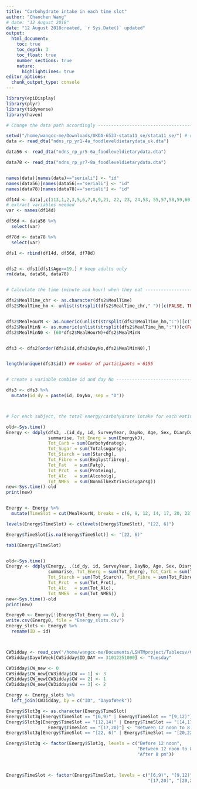 ```yaml
---
title: "Carbohydrate intake in each time slot"
author: "Chaochen Wang"
# date: "12 August 2018"
date: "12 August 2018created, `r Sys.Date()` updated"
output: 
  html_document:
    toc: true
    toc_depth: 3
    toc_float: true
    number_sections: true
    nature:
      highlightLines: true
editor_options: 
  chunk_output_type: console
---
```


```r
library(epiDisplay)
library(plyr)
library(tidyverse)
library(haven)
```


```r

# Change the data path accordingly ----------------------------------------

setwd("/home/wangcc-me/Downloads/UKDA-6533-stata11_se/stata11_se/") # on Ubuntu
data <- read_dta("ndns_rp_yr1-4a_foodleveldietarydata_uk.dta")

data56 <- read_dta("ndns_rp_yr5-6a_foodleveldietarydata.dta")

data78 <- read_dta("ndns_rp_yr7-8a_foodleveldietarydata.dta")


names(data)[names(data)=="seriali"] <- "id"
names(data56)[names(data56)=="seriali"] <- "id"
names(data78)[names(data78)=="seriali"] <- "id"

df14d <- data[,c(113,1,2,3,5,6,7,8,9,21, 22, 23, 24,53, 55,57,58,59,60,61,62,63,64,65)]
# extract variables needed
var <- names(df14d)

df56d <- data56 %>% 
  select(var)

df78d <- data78 %>% 
  select(var)

dfs1 <- rbind(df14d, df56d, df78d)


dfs2 <- dfs1[dfs1$Age>=19,] # keep adults only
rm(data, data56, data78)


# Calculate the time (minute and hour) when they eat ----------------------

dfs2$MealTime_chr <- as.character(dfs2$MealTime)
dfs2$MealTime_hm <- unlist(strsplit(dfs2$MealTime_chr," "))[c(FALSE, TRUE)]


dfs2$MealHourN <- as.numeric(unlist(strsplit(dfs2$MealTime_hm,":"))[c(TRUE, FALSE, FALSE)])
dfs2$MealMinN <- as.numeric(unlist(strsplit(dfs2$MealTime_hm,":"))[c(FALSE, TRUE, FALSE)])
dfs2$MealMinN0 <- (60*dfs2$MealHourN)+dfs2$MealMinN


dfs3 <- dfs2[order(dfs2$id,dfs2$DayNo,dfs2$MealMinN0),]


length(unique(dfs3$id)) ## number of participants = 6155


# create a variable combine id and day No ---------------------------------

dfs3 <- dfs3 %>% 
  mutate(id_dy = paste(id, DayNo, sep = "D"))



# For each subject, the total energy/carbohydrate intake for each eating time can be calculated --------

old<-Sys.time()
Energy <- ddply(dfs3, .(id_dy, id, SurveyYear, DayNo, Age, Sex, DiaryDaysCompleted, MealHourN, DayofWeek),  
                summarise, Tot_Energ = sum(EnergykJ), 
                Tot_Carb = sum(Carbohydrateg), 
                Tot_Sugar = sum(Totalsugarsg), 
                Tot_Starch = sum(Starchg), 
                Tot_Fibre = sum(Englystfibreg),
                Tot_Fat   = sum(Fatg), 
                Tot_Prot  = sum(Proteing), 
                Tot_Alc   = sum(Alcoholg), 
                Tot_NMES  = sum(Nonmilkextrinsicsugarsg))
new<-Sys.time()-old
print(new)


Energy <- Energy %>% 
  mutate(TimeSlot = cut(MealHourN, breaks = c(6, 9, 12, 14, 17, 20, 22), right = FALSE))

levels(Energy$TimeSlot) <- c(levels(Energy$TimeSlot), "[22, 6)")

Energy$TimeSlot[is.na(Energy$TimeSlot)] <- "[22, 6)"

tab1(Energy$TimeSlot)


old<-Sys.time()
Energy <- ddply(Energy, .(id_dy, id, SurveyYear, DayNo, Age, Sex, DiaryDaysCompleted, TimeSlot, DayofWeek),  
                summarise, Tot_Energ = sum(Tot_Energ), Tot_Carb = sum(Tot_Carb), Tot_Sugar = sum(Tot_Sugar),
                Tot_Starch = sum(Tot_Starch), Tot_Fibre = sum(Tot_Fibre), Tot_Fat   = sum(Tot_Fat), 
                Tot_Prot  = sum(Tot_Prot), 
                Tot_Alc   = sum(Tot_Alc), 
                Tot_NMES  = sum(Tot_NMES))
new<-Sys.time()-old
print(new)

Energy0 <- Energy[!(Energy$Tot_Energ == 0), ]
write.csv(Energy0, file = "Energy_slots.csv")
Energy_slots <- Energy0 %>% 
  rename(ID = id)



CW3idday <- read_csv("/home/wangcc-me/Documents/LSHTMproject/Tablecsv/CW3idday.csv")
CW3idday$DayofWeek[CW3idday$ID_DAY == 31012251000] <- "Tuesday"

CW3idday$CW_new <- 0
CW3idday$CW_new[CW3idday$CW == 1] <- 3
CW3idday$CW_new[CW3idday$CW == 2] <- 1
CW3idday$CW_new[CW3idday$CW == 3] <- 2

Energy <- Energy_slots %>% 
  left_join(CW3idday, by = c("ID", "DayofWeek"))

Energy$Slot3g <- as.character(Energy$TimeSlot)
Energy$Slot3g[Energy$TimeSlot == "[6,9)" | Energy$TimeSlot == "[9,12)"] <- "Before 12 noon"
Energy$Slot3g[Energy$TimeSlot == "[12,14)" | Energy$TimeSlot == "[14,17)" | 
                Energy$TimeSlot == "[17,20)"] <- "Between 12 noon to 8 pm"
Energy$Slot3g[Energy$TimeSlot == "[22, 6)" | Energy$TimeSlot == "[20,22)"] <- "After 8 pm"

Energy$Slot3g <- factor(Energy$Slot3g, levels = c("Before 12 noon", 
                                                  "Between 12 noon to 8 pm", 
                                                  "After 8 pm"))



Energy$TimeSlot <- factor(Energy$TimeSlot, levels = c("[6,9)", "[9,12)", "[12,14)", "[14,17)",
                                                      "[17,20)", "[20,22)", "[22, 6)"))

```

